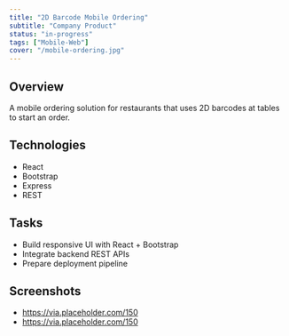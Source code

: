 ```yaml
---
title: "2D Barcode Mobile Ordering"
subtitle: "Company Product"
status: "in-progress"
tags: ["Mobile-Web"]
cover: "/mobile-ordering.jpg"
---
```


## Overview

A mobile ordering solution for restaurants that uses 2D barcodes at tables to start an order.

## Technologies

- React
- Bootstrap
- Express
- REST

## Tasks

- Build responsive UI with React + Bootstrap
- Integrate backend REST APIs
- Prepare deployment pipeline

## Screenshots

- https://via.placeholder.com/150
- https://via.placeholder.com/150
